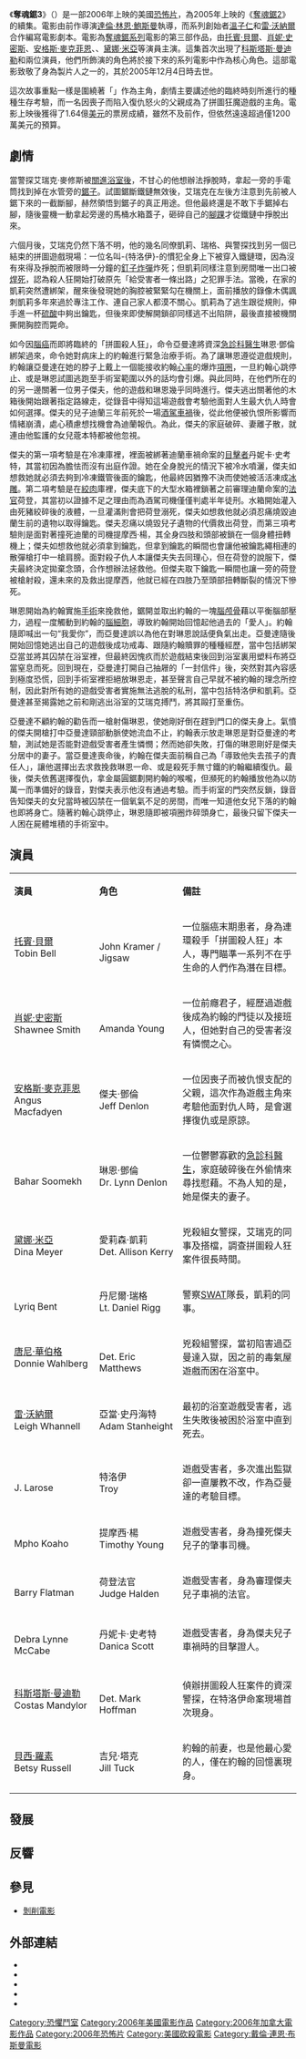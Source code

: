 {{noteTA
|G1=Movie
|G2=Show
|T=zh-cn:电锯惊魂3; zh-tw:奪魂鋸3; zh-hk:恐懼鬥室3之死神在齒;
|1=zh-cn:电锯惊魂; zh-tw:奪魂鋸; zh-hk:恐懼鬥室;
|2=zh-cn:雷·沃纳尔; zh-hk:利·雲紐; zh-tw:雷·沃納爾;
|3=zh-cn:埃里克; zh-hk:艾瑞克; zh-tw:艾瑞克;
|4=zh-cn:马修; zh-hk:麥修; zh-tw:麥修;
|5=zh-cn:阿曼达; zh-hk:亞曼達; zh-tw:亞曼達;
|6=zh-cn:竖锯; zh-hk:拼圖狂魔; zh-tw:拼圖殺人狂;
|7=zh-cn:克莱蒙; zh-hk:克拉瑪; zh-tw:克拉瑪;
|8=zh-cn:肖妮·史密斯; zh-tw:薛妮·史密斯; zh-hk:肖妮·史密斯;
|9=zh-cn:肖妮; zh-hk:肖妮; zh-tw:薛妮;
|10=zh-cn:特洛伊; zh-hk:特洛伊; zh-tw:特洛伊;
}}
{{Infobox Film
| name           = 奪魂鋸3
| original_name  = ''SAW III''
| image          = SawIIIposter2.jpg
| caption        = 電影海報
| director       = [[達倫·林恩·鮑斯曼|達倫·林恩·鮑斯曼]]
| producer       = {{link-en|葛雷格·霍夫曼|Gregg Hoffman}}<br />{{link-en|馬克·伯格|Mark Burg}}<br />{{link-en|歐倫·庫勒斯|Oren Koules}}
| writer         = 
| screenplay     = [[雷·沃納爾|雷·沃納爾]]
| story          = [[温子仁|温子仁]]<br />雷·沃納爾
| based_on       = {{Based on|[[奪魂鋸系列|奪魂鋸系列]]|[[温子仁|温子仁]]<br />雷·沃納爾}}
| starring       = [[托賓·貝爾|托賓·貝爾]]<br />[[肖妮·史密斯|肖妮·史密斯]]<br />[[安格斯·麥克菲恩|安格斯·麥克菲恩]]<br />{{link-en|巴哈兒·舒米克|Bahar Soomekh}}<br />[[黛娜·米亞|黛娜·米亞]]
| music          = {{le|查理·克勞瑟|Charlie Clouser}}
| cinematography = 大衛·A·阿姆斯壯
| rate           = 限制級
| editing        = {{le|凱文·格勞特|Kevin Greutert}}
| distributor    = [[獅門娛樂|獅門娛樂]]
| studio         = {{link-en|扭曲製片公司|Twisted Pictures}}
| released       = {{flagicon|USA}}2006年10月27日<br />{{flagicon|Taiwan}}2006年10月27日<br />{{flagicon|Hong Kong}}2006年11月30日
| runtime        = 108分鐘{{small|（院線版）}}<br />120分鐘{{small|（加長版）}}
| country        = {{USA}}
| language       = [[英語|英語]]
| budget         = 1200萬[[美元|美元]] 
| gross          = 1.64億美元
|preceded_by     = 《[[奪魂鋸2|奪魂鋸2]]》
|followed_by     = 《[[奪魂鋸4|奪魂鋸4]]》
| hk_name        = 恐懼鬥室3之死神在齒
| tw_name        = 奪魂鋸3
| cn_name        = 电锯惊魂3
| website        = 
| amg_id         = 1:344760
| imdb_id        = 0489270
}}

《'''奪魂鋸3'''》（{{lang-en|''SAW III''}}）是一部2006年上映的美國[[恐怖片|恐怖片]]，為2005年上映的《[[奪魂鋸2|奪魂鋸2]]》的續集。電影由前作導演[[達倫·林恩·鮑斯曼|達倫·林恩·鮑斯曼]]執導，而系列創始者[[溫子仁|溫子仁]]和[[雷·沃納爾|雷·沃納爾]]合作編寫電影劇本。電影為[[奪魂鋸系列|奪魂鋸系列]]電影的第三部作品，由[[托賓·貝爾|托賓·貝爾]]、[[肖妮·史密斯|肖妮·史密斯]]、[[安格斯·麥克菲恩|安格斯·麥克菲恩]]、{{le|巴哈兒·舒米克|Bahar Soomekh}}、[[黛娜·米亞|黛娜·米亞]]等演員主演。這集首次出現了[[科斯塔斯·曼迪勒|科斯塔斯·曼迪勒]]和{{le|貝茜·羅素|Betsy Russell}}兩位演員，他們所飾演的角色將於接下來的系列電影中作為核心角色。這部電影致敬了身為製片人之一的{{link-en|葛雷格·霍夫曼|Gregg Hoffman}}，其於2005年12月4日時去世。

這次故事重點一樣是圍繞著「{{le|拼圖殺人狂 (奪魂鋸)|Jigsaw (Saw franchise)|拼圖殺人狂}}」作為主角，劇情主要講述他的臨終時刻所進行的種種生存考驗，而一名因喪子而陷入復仇怒火的父親成為了拼圖狂魔遊戲的主角。電影上映後獲得了1.64億[[美元|美元]]的票房成績，雖然不及前作，但依然遠遠超過僅1200萬美元的預算。

== 劇情 ==
當警探艾瑞克·麥修斯被{{le|亞曼達·楊|Amanda Young|亞曼達}}[[奪魂鋸2|關進浴室後]]，不甘心的他想辦法掙脫時，拿起一旁的手電筒找到掉在水管旁的[[鋸子|鋸子]]。試圖鋸斷鐵鏈無效後，艾瑞克在左後方注意到先前被人鋸下來的一截斷腳，赫然領悟到鋸子的真正用途。但他最終還是不敢下手鋸掉右腳，隨後靈機一動拿起旁邊的馬桶水箱蓋子，砸碎自己的[[腳踝|腳踝]]才從鐵鏈中掙脫出來。

六個月後，艾瑞克仍然下落不明，他的幾名同僚凱莉、瑞格、與警探{{le|馬克·霍夫曼|Mark Hoffman}}找到另一個已結束的拼圖遊戲現場：一位名叫-{特洛伊}-的慣犯全身上下被穿入鐵鏈環，因為沒有來得及掙脫而被限時一分鐘的[[釘子|釘子]][[炸彈|炸彈]]炸死；但凱莉同樣注意到房間唯一出口被[[焊接|焊死]]，認為殺人狂開始打破原先「給受害者一條出路」之犯罪手法。當晚，在家的凱莉突然遭綁架，醒來後發現她的胸腔被緊緊勾在機關上，面前播放的錄像木偶諷刺凱莉多年來過於專注工作、連自己家人都漠不關心。凱莉為了逃生跟從規則，伸手進一杯[[硫酸|硫酸]]中夠出鑰匙，但後來即使解開鎖卻同樣逃不出陷阱，最後直接被機關撕開胸腔而斃命。

如今因[[腦癌|腦癌]]而即將臨終的「拼圖殺人狂」{{le|拼圖殺人狂 (奪魂鋸)|Jigsaw (Saw franchise)|約翰·克拉瑪}}，命令亞曼達將資深[[急診科醫生|急診科醫生]]琳恩·鄧倫綁架過來，命令她對病床上的約翰進行緊急治療手術。為了讓琳恩遵從遊戲規則，約翰讓亞曼達在她的脖子上戴上一個能接收約翰[[心率|心率]]的爆炸[[項圈|項圈]]，一旦約翰心跳停止、或是琳恩試圖逃跑至手術室範圍以外的話均會引爆。與此同時，在他們所在的{{le|肉類包裝行業|Meat packing industry|肉類工廠}}的另一邊關著一位男子傑夫，他的遊戲和琳恩幾乎同時進行。傑夫逃出關著他的木箱後開始跟著指定路線走，從錄音中得知這場遊戲會考驗他面對人生最大仇人時會如何選擇。傑夫的兒子迪蘭三年前死於一場[[酒駕|酒駕]][[車禍|車禍]]後，從此他便被仇恨所影響而情緒崩潰，處心積慮想找機會為迪蘭報仇。為此，傑夫的家庭破碎、妻離子散，就連由他監護的女兒蔲本特都被他忽視。

傑夫的第一項考驗是在冷凍庫裡，裡面被綁著迪蘭車禍命案的[[證人|目擊者]]丹妮卡·史考特，其當初因為膽怯而沒有出庭作證。她在全身脫光的情況下被冷水噴灑，傑夫如想救她就必須去夠到冷凍鐵管後面的鑰匙，他最終因猶豫不決而使她被活活凍成[[冰雕|冰雕]]。第二項考驗是在[[絞肉|絞肉]]庫裡，傑夫底下的大型水箱裡鎖著之前審理迪蘭命案的[[法官|法官]]荷登，其當初以證據不足之理由而為酒駕司機僅僅判處半年徒刑。水箱開始灌入由死豬絞碎後的液體，一旦灌滿則會把荷登溺死，傑夫如想救他就必須忍痛燒毀迪蘭生前的遺物以取得鑰匙。傑夫忍痛以燒毀兒子遺物的代價救出荷登，而第三項考驗則是面對著撞死迪蘭的司機提摩西·楊，其全身四肢和頭部被鎖在一個身體扭轉機上；傑夫如想救他就必須拿到鑰匙，但拿到鑰匙的瞬間也會讓他被鑰匙繩相連的散彈槍打中一槍肩膀。面對殺子仇人本讓傑夫失去同理心，但在荷登的說服下，傑夫最終決定拋棄念頭，合作想辦法拯救他。但傑夫取下鑰匙一瞬間也讓一旁的荷登被槍射殺，還未來的及救出提摩西，他就已經在四肢乃至頭部扭轉斷裂的情況下慘死。

琳恩開始為約翰實施[[手術|手術]]來挽救他，鋸開並取出約翰的一塊[[腦颅骨|腦颅骨]]藉以平衡腦部壓力，過程一度觸動到約翰的[[腦細胞|腦細胞]]，導致約翰開始回憶起他過去的「愛人」。約翰隨即喊出一句“我愛你”，而亞曼達誤以為他在對琳恩說話便負氣出走。亞曼達隨後開始回憶她逃出自己的遊戲後成功戒毒、跟隨約翰贖罪的種種經歷，當中包括綁架亞當並將其囚禁在浴室裡，但最終因愧疚而於遊戲結束後回到浴室裏用塑料布將亞當窒息而死。回到現在，亞曼達打開自己抽屜的「一封信件」後，突然對其內容感到極度恐慌，回到手術室裡拒絕放琳恩走，甚至聲言自己早就不被約翰的理念所控制，因此對所有她的遊戲受害者實施無法逃脫的私刑，當中包括特洛伊和凱莉。亞曼達甚至揭露她之前和剛逃出浴室的艾瑞克搏鬥，將其毆打至重伤。

亞曼達不顧約翰的勸告而一槍射傷琳恩，使她剛好倒在趕到門口的傑夫身上。氣憤的傑夫開槍打中亞曼達頸部動脈使她流血不止，約翰表示放走琳恩是對亞曼達的考驗，測試她是否能對遊戲受害者產生憐憫；然而她卻失敗，打傷的琳恩剛好是傑夫分居中的妻子。當亞曼達喪命後，約翰在傑夫面前稱自己為「導致他失去孩子的責任人」，讓他選擇出去求救挽救琳恩一命、或是殺死手無寸鐵的約翰繼續復仇。最後，傑夫依舊選擇復仇，拿金屬圓鋸劃開約翰的喉嚨，但瀕死的約翰播放他為以防萬一而準備好的錄音，對傑夫表示他沒有通過考驗。而手術室的門突然反鎖，錄音告知傑夫的女兒當時被囚禁在一個氧氣不足的房間，而唯一知道他女兒下落的約翰也即將身亡。隨著約翰心跳停止，琳恩隨即被項圈炸碎頭身亡，最後只留下傑夫一人困在屍體堆積的手術室中。

== 演員 ==
{|class="wikitable" width="57%" style="font-size:88%;"
|- style="background:black; color:RED" align=center 
|style="width:2%"|'''演員'''
|style="width:2%"|'''角色'''
|style="width:6%"|'''備註'''
|-align=center 
|[[托賓·貝爾|托賓·貝爾]]<br/>Tobin Bell||{{le|拼圖殺人狂 (奪魂鋸)|Jigsaw (Saw franchise)|約翰·克拉瑪／拼圖殺人狂}}<br/>John Kramer / Jigsaw|| align="left" | 一位腦癌末期患者，身為連環殺手「拼圖殺人狂」本人，專門瞄準一系列不在乎生命的人們作為潛在目標。
|-align=center 
|[[肖妮·史密斯|肖妮·史密斯]]<br/>Shawnee Smith||{{le|亞曼達·楊|Amanda Young}}<br/>Amanda Young|| align="left" | 一位前癮君子，經歷過遊戲後成為約翰的門徒以及接班人，但她對自己的受害者沒有憐憫之心。
|-align=center 
|[[安格斯·麥克菲恩|安格斯·麥克菲恩]]<br/>Angus Macfadyen || 傑夫·鄧倫<br/>Jeff Denlon || align="left" | 一位因喪子而被仇恨支配的父親，這次作為遊戲主角來考驗他面對仇人時，是會選擇復仇或是原諒。
|-align=center 
|{{link-en|巴哈兒·舒米克|Bahar Soomekh}}<br/>Bahar Soomekh|| 琳恩·鄧倫<br/>Dr. Lynn Denlon || align="left" | 一位鬱鬱寡歡的[[急診科醫生|急診科醫生]]，家庭破碎後在外偷情來尋找慰藉。不為人知的是，她是傑夫的妻子。
|-align=center 
|[[黛娜·米亞|黛娜·米亞]]<br/>Dina Meyer|| 愛莉森·凱莉<br/>Det. Allison Kerry|| align="left" | 兇殺組女警探，艾瑞克的同事及搭檔，調查拼圖殺人狂案件很長時間。
|-align=center
|{{link-en|李瑞克·班特|Lyriq Bent}}<br/>Lyriq Bent || 丹尼爾·瑞格<br/>Lt. Daniel Rigg || align="left" | 警察[[SWAT|SWAT]]隊長，凱莉的同事。
|-align=center
|[[唐尼·華伯格|唐尼·華伯格]]<br/>Donnie Wahlberg|| {{le|艾瑞克·麥修斯 (奪魂鋸)|Eric Matthews (Saw)|艾瑞克·麥修斯}}<br/>Det. Eric Matthews || align="left" | 兇殺組警探，當初陷害過亞曼達入獄，因之前的毒氣屋遊戲而困在浴室中。
|-align=center 
|[[雷·沃納爾|雷·沃納爾]]<br/>Leigh Whannell||亞當·史丹海特<br/>Adam Stanheight|| align="left" | 最初的浴室遊戲受害者，逃生失敗後被困於浴室中直到死去。
|-align=center
|{{link-en|J·拉羅斯|J. Larose}}<br/>J. Larose || 特洛伊<br/>Troy|| align="left" | 遊戲受害者，多次進出監獄卻一直屢教不改，作為亞曼達的考驗目標。
|-align=center
|{{link-en|姆波·可霍|Mpho Koaho}}<br/>Mpho Koaho || 提摩西·楊<br/>Timothy Young || align="left" | 遊戲受害者，身為撞死傑夫兒子的肇事司機。
|-align=center
|{{link-en|巴瑞·佛拉特曼|Barry Flatman}}<br/>Barry Flatman || 荷登法官<br/>Judge Halden || align="left" | 遊戲受害者，身為審理傑夫兒子車禍的法官。
|-align=center
|{{link-en|黛博拉·琳恩·麥凱布|Debra Lynne McCabe}}<br/>Debra Lynne McCabe || 丹妮卡·史考特<br/>Danica Scott || align="left" | 遊戲受害者，身為傑夫兒子車禍時的目擊證人。
|-align=center
|[[科斯塔斯·曼迪勒|科斯塔斯·曼迪勒]]<br/>Costas Mandylor || {{le|馬克·霍夫曼|Mark Hoffman}}<br/>Det. Mark Hoffman || align="left" | 偵辦拼圖殺人狂案件的資深警探，在特洛伊命案現場首次現身。
|-align=center
|[[貝西·羅素|貝西·羅素]]<br/>Betsy Russell || 吉兒·塔克<br/>Jill Tuck || align="left" | 約翰的前妻，也是他最心愛的人，僅在約翰的回憶裏現身。
|}

==發展==

==反響==

== 參見 ==
* [[剝削電影|剝削電影]]

== 外部連結 ==
{{wikiquote|奪魂鋸3}}
* {{imdb title|id=0489270|title=恐懼鬥室3}}
* {{rotten-tomatoes|saw_3}}
* {{amg movie|344760}}
* {{mojo title|saw3}}
* {{metacritic film|saw-iii}}

{{Saw}}
{{Darren Lynn Bousman}}
{{雷·沃納爾}}
{{DEFAULTSORT:Saw III}}
[[Category:恐懼鬥室|Category:恐懼鬥室]]
[[Category:2006年美國電影作品|Category:2006年美國電影作品]]
[[Category:2006年加拿大電影作品|Category:2006年加拿大電影作品]]
[[Category:2006年恐怖片|Category:2006年恐怖片]]
[[Category:美國砍殺電影|Category:美國砍殺電影]]
[[Category:戴倫·連恩·布斯曼電影|Category:戴倫·連恩·布斯曼電影]]